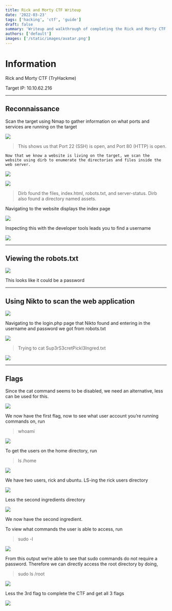 ```yaml
---
title: Rick and Morty CTF Writeup
date: '2022-03-23'
tags: ['hacking', 'ctf', 'guide']
draft: false
summary: 'Writeup and walkthrough of completing the Rick and Morty CTF'
authors: ['default']
images: ['/static/images/avatar.png']
---
```


# Information

Rick and Morty CTF (TryHackme)

Target IP: 10.10.62.216

---

## Reconnaissance

Scan the target using Nmap to gather information on what ports and services are running on the target

![](/static/images/blogs/rm-ctf/1.png)

> This shows us that Port 22 (SSH) is open, and Port 80 (HTTP) is open.

    Now that we know a website is living on the target, we scan the website using dirb to enumerate the directories and files inside the web server.

![](/static/images/blogs/rm-ctf/2.png)

![](/static/images/blogs/rm-ctf/3.png)

> Dirb found the files, index.html, robots.txt, and server-status. Dirb also found a directory named assets.

Navigating to the website displays the index page

![](/static/images/blogs/rm-ctf/4.png)

Inspecting this with the developer tools leads you to find a username

![](/static/images/blogs/rm-ctf/5.png)

---

## Viewing the robots.txt

![](/static/images/blogs/rm-ctf/6.png)

This looks like it could be a password

---

## Using Nikto to scan the web application

![](/static/images/blogs/rm-ctf/7.png)

Navigating to the login.php page that Nikto found and entering in the username and password we got from robots.txt

![](/static/images/blogs/rm-ctf/8.png)

> Trying to cat Sup3rS3cretPickl3Ingred.txt

![](/static/images/blogs/rm-ctf/9.png)

---

## Flags

Since the cat command seems to be disabled, we need an alternative, less can be used for this.

![](/static/images/blogs/rm-ctf/10.png)

We now have the first flag, now to see what user account you’re running commands on, run

> whoami

![](/static/images/blogs/rm-ctf/11.png)

To get the users on the home directory, run

> ls /home

![](/static/images/blogs/rm-ctf/12.png)

We have two users, rick and ubuntu. LS-ing the rick users directory

![](/static/images/blogs/rm-ctf/13.png)

Less the second ingredients directory

![](/static/images/blogs/rm-ctf/14.png)

We now have the second ingredient.

To view what commands the user is able to access, run

> sudo -l

![](/static/images/blogs/rm-ctf/15.png)

From this output we’re able to see that sudo commands do not require a password. Therefore we can directly access the root directory by doing,

> sudo ls /root

![](/static/images/blogs/rm-ctf/16.png)

Less the 3rd flag to complete the CTF and get all 3 flags

![](/static/images/blogs/rm-ctf/17.png)
